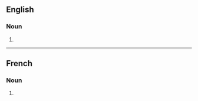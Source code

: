 ==English==

===Noun===
{{head|en|noun form}}

# {{plural of|en|polarisation}}

----

==French==

===Noun===
{{head|fr|noun plural form|g=f}}

# {{plural of|fr|polarisation}}